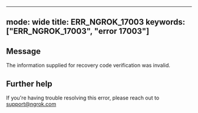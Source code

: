 
---
mode: wide
title: ERR_NGROK_17003
keywords: ["ERR_NGROK_17003", "error 17003"]
---

## Message
The information supplied for recovery code verification was invalid.




## Further help
If you're having trouble resolving this error, please reach out to [support@ngrok.com](mailto:support@ngrok.com?subject=Help%20with%20ERR_NGROK_17003)


